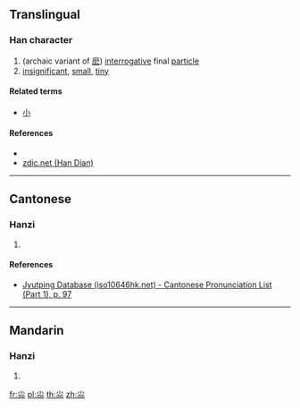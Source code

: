 {{also|小}}
==Translingual==

===Han character===
{{Han char|rn=42|rad=小|as=06|sn=9|four=|canj=FFF,XFFF|ids=⿱小⿰小小}}

# (archaic variant of [[麽]]) [[interrogative]] final [[particle]]
# [[insignificant]], [[small]], [[tiny]]

====Related terms====
* [[小]]

====References====
* {{Han ref|kx=0297.140|dkj=07498|dj=0592.050|hdz=10564.080|uh=5C1B|ud=23579}}
* [http://www.zdic.net/z/18/js/5C1B.htm zdic.net (Han Dian)]

----

==Cantonese==

===Hanzi===
{{yue-hanzi|jyut=mo1|y=mo1}}

# {{defn|lang=yue|sort=小06}}

====References====
* [http://www.iso10646hk.net/jp/document/download.jsp Jyutping Database (iso10646hk.net) - Cantonese Pronunciation List (Part 1), p. 97]

----

==Mandarin==

===Hanzi===
{{cmn-hanzi|pin=[[mó]] ([[mo2]]), [[liáo]] ([[liao2]])|wg=mo<sup>2</sup>, liao<sup>2</sup>}}

# {{defn|lang=cmn|sort=小06}}

[[fr:尛]]
[[pl:尛]]
[[th:尛]]
[[zh:尛]]